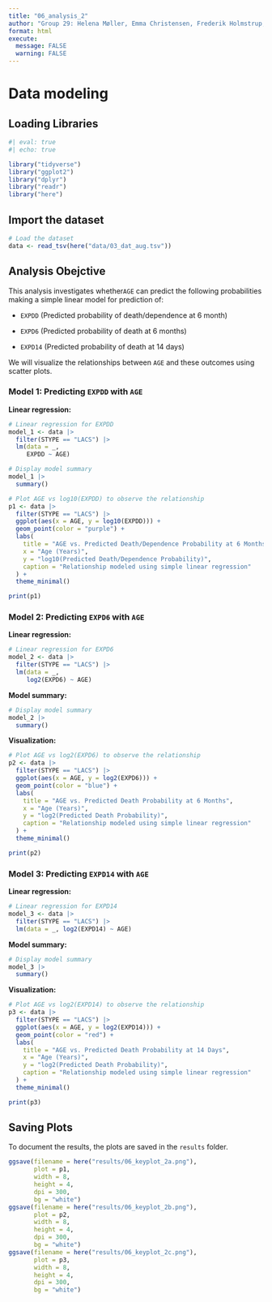 ```yaml
---
title: "06_analysis_2"
author: "Group 29: Helena Møller, Emma Christensen, Frederik Holmstrup, Casper Harreby & Laura Christiansen"
format: html
execute: 
  message: FALSE
  warning: FALSE
---
```


# Data modeling

## Loading Libraries

```r
#| eval: true
#| echo: true

library("tidyverse") 
library("ggplot2") 
library("dplyr") 
library("readr") 
library("here")
```

## Import the dataset

```r

# Load the dataset   
data <- read_tsv(here("data/03_dat_aug.tsv"))
```

## Analysis Obejctive

This analysis investigates whether`AGE` can predict the following probabilities making a simple linear model for prediction of:

-   `EXPDD` (Predicted probability of death/dependence at 6 month)

-   `EXPD6` (Predicted probability of death at 6 months)

-   `EXPD14` (Predicted probability of death at 14 days)

We will visualize the relationships between `AGE` and these outcomes using scatter plots.

### Model 1: Predicting `EXPDD` with `AGE`

**Linear regression:**

```r

# Linear regression for EXPDD 
model_1 <- data |> 
  filter(STYPE == "LACS") |> 
  lm(data = _,
     EXPDD ~ AGE)
```

```r

# Display model summary 
model_1 |> 
  summary()
```

```r


# Plot AGE vs log10(EXPDD) to observe the relationship
p1 <- data |> 
  filter(STYPE == "LACS") |> 
  ggplot(aes(x = AGE, y = log10(EXPDD))) +
  geom_point(color = "purple") +
  labs(
    title = "AGE vs. Predicted Death/Dependence Probability at 6 Months",
    x = "Age (Years)",
    y = "log10(Predicted Death/Dependence Probability)",
    caption = "Relationship modeled using simple linear regression"
  ) +
  theme_minimal()

print(p1)

```

### Model 2: Predicting `EXPD6` with `AGE`

**Linear regression:**

```r

# Linear regression for EXPD6
model_2 <- data |> 
  filter(STYPE == "LACS") |> 
  lm(data = _,
     log2(EXPD6) ~ AGE)
```

**Model summary:**

```r

# Display model summary 
model_2 |> 
  summary()
```

**Visualization:**

```r

# Plot AGE vs log2(EXPD6) to observe the relationship
p2 <- data |> 
  filter(STYPE == "LACS") |> 
  ggplot(aes(x = AGE, y = log2(EXPD6))) +
  geom_point(color = "blue") +
  labs(
    title = "AGE vs. Predicted Death Probability at 6 Months",
    x = "Age (Years)",
    y = "log2(Predicted Death Probability)",
    caption = "Relationship modeled using simple linear regression"
  ) +
  theme_minimal()

print(p2)
```

### Model 3: Predicting `EXPD14` with `AGE`

**Linear regression:**

```r

# Linear regression for EXPD14
model_3 <- data |> 
  filter(STYPE == "LACS") |> 
  lm(data = _, log2(EXPD14) ~ AGE)
```

**Model summary:**

```r

# Display model summary
model_3 |> 
  summary()
```

**Visualization:**

```r

# Plot AGE vs log2(EXPD14) to observe the relationship
p3 <- data |> 
  filter(STYPE == "LACS") |> 
  ggplot(aes(x = AGE, y = log2(EXPD14))) +
  geom_point(color = "red") +
  labs(
    title = "AGE vs. Predicted Death Probability at 14 Days",
    x = "Age (Years)",
    y = "log2(Predicted Death Probability)",
    caption = "Relationship modeled using simple linear regression"
  ) +
  theme_minimal()

print(p3)
```

## Saving Plots

To document the results, the plots are saved in the `results` folder.

```r

ggsave(filename = here("results/06_keyplot_2a.png"), 
       plot = p1, 
       width = 8, 
       height = 4, 
       dpi = 300, 
       bg = "white")  
ggsave(filename = here("results/06_keyplot_2b.png"), 
       plot = p2, 
       width = 8, 
       height = 4, 
       dpi = 300, 
       bg = "white")
ggsave(filename = here("results/06_keyplot_2c.png"), 
       plot = p3, 
       width = 8, 
       height = 4, 
       dpi = 300, 
       bg = "white")
```
